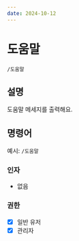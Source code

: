 ```yaml
---
date: 2024-10-12
---
```


# 도움말
```/도움말```

## 설명
도움말 메세지를 출력해요.

## 명령어
예시: ```/도움말```

### 인자
* 없음

### 권한
* [x] 일반 유저
* [x] 관리자